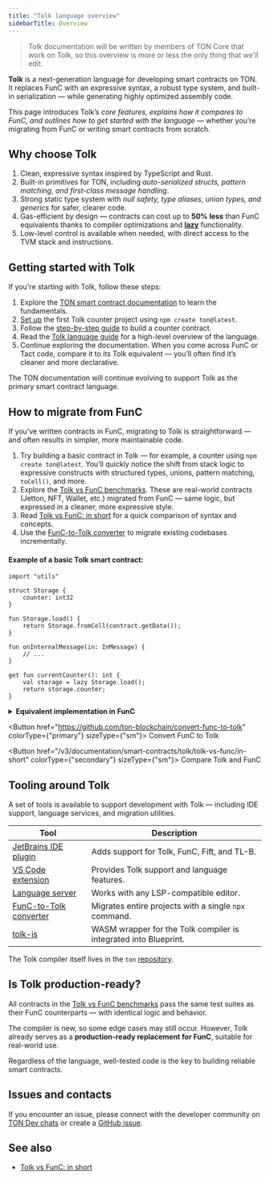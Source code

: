 ```yaml
---
title: "Tolk language overview"
sidebarTitle: Overview
---
```


> Tolk documentation will be written by members of TON Core that work on Tolk, so this overview is more or less the only thing that we'll edit.

**Tolk** is a next-generation language for developing smart contracts on TON. It replaces FunC with an expressive syntax, a robust type system, and built-in serialization — while generating highly optimized assembly code.

This page introduces Tolk’s _core features, explains how it compares to FunC, and outlines how to get started with the language_ — whether you’re migrating from FunC or writing smart contracts from scratch.

## Why choose Tolk

1. Clean, expressive syntax inspired by TypeScript and Rust.
2. Built-in primitives for TON, including _auto-serialized structs, pattern matching, and first-class message handling_.
3. Strong static type system with _null safety, type aliases, union types, and generics_ for safer, clearer code.
4. Gas-efficient by design — contracts can cost up to **50% less** than FunC equivalents thanks to compiler optimizations and **[lazy](/v3/documentation/smart-contracts/tolk/tolk-vs-func/lazy-loading)** functionality.
5. Low-level control is available when needed, with direct access to the TVM stack and instructions.

## Getting started with Tolk

If you're starting with Tolk, follow these steps:

1. Explore the [TON smart contract documentation](/v3/documentation/smart-contracts/overview) to learn the fundamentals.
2. [Set up](/v3/documentation/smart-contracts/tolk/environment-setup.mdx) the first Tolk counter project using
`npm create ton@latest`.
3. Follow the [step-by-step guide](/v3/documentation/smart-contracts/tolk/counter-smart-contract.mdx) to build a counter contract.
4. Read the [Tolk language guide](/v3/documentation/smart-contracts/tolk/language-guide.mdx) for a high-level overview of the language.
5. Continue exploring the documentation. When you come across FunC or Tact code, compare it to its Tolk equivalent — you’ll often find it’s cleaner and more declarative.

The TON documentation will continue evolving to support Tolk as the primary smart contract language.

## How to migrate from FunC

If you’ve written contracts in FunC, migrating to Tolk is straightforward — and often results in simpler, more maintainable code.

1. Try building a basic contract in Tolk — for example, a counter using `npm create ton@latest`. You’ll quickly notice the shift from stack logic to expressive constructs with structured types, unions, pattern matching, `toCell()`, and more.
2. Explore the [Tolk vs FunC benchmarks](https://github.com/ton-blockchain/tolk-bench). These are real-world contracts (Jetton, NFT, Wallet, etc.) migrated from FunC — same logic, but expressed in a cleaner, more expressive style.
3. Read [Tolk vs FunC: in short](/v3/documentation/smart-contracts/tolk/tolk-vs-func/in-short) for a quick comparison of syntax and concepts.
4. Use the [FunC-to-Tolk converter](https://github.com/ton-blockchain/convert-func-to-tolk) to migrate existing codebases incrementally.

#### Example of a basic Tolk smart contract:

```text
import "utils"

struct Storage {
    counter: int32
}

fun Storage.load() {
    return Storage.fromCell(contract.getData());
}

fun onInternalMessage(in: InMessage) {
    // ...
}

get fun currentCounter(): int {
    val storage = lazy Storage.load();
    return storage.counter;
}
```

<details>
  <summary><b>Equivalent implementation in FunC</b></summary>

  ```text
  #include "utils.fc";

  global int ctx_counter;

  int load_data() impure {
    slice cs = get_data().begin_parse();
    ctx_counter = cs~load_uint(32);
  }

  () recv_internal(int msg_value, cell msg_full, slice msg_body) impure {
    slice cs = msg_full.begin_parse();
    int flags = cs~load_uint(4);
    if (flags & 1) {
      return ();
    }
    ...
  }

  int currentCounter() method_id {
    load_data(); ;; fills global variables
    return ctx_counter;
  }
  ```
</details>

<Button href="https://github.com/ton-blockchain/convert-func-to-tolk" colorType={"primary"} sizeType={"sm"}>
  Convert FunC to Tolk
</Button>

<Button href="/v3/documentation/smart-contracts/tolk/tolk-vs-func/in-short" colorType={"secondary"} sizeType={"sm"}>
  Compare Tolk and FunC
</Button>


## Tooling around Tolk

A set of tools is available to support development with Tolk — including IDE support, language services, and migration utilities.

<table style={{ width: "100%", tableLayout: "fixed" }}>
  <thead>
  <tr>
    <th style={{ width: "32%" }}>Tool</th>
    <th style={{ width: "68%" }}>Description</th>
  </tr>
  </thead>
  <tbody>
  <tr>
    <td><a href="https://github.com/ton-blockchain/intellij-ton">JetBrains IDE plugin</a></td>
    <td>Adds support for Tolk, FunC, Fift, and TL-B.</td>
  </tr>
  <tr>
    <td><a href="https://github.com/ton-blockchain/ton-language-server">VS Code extension</a></td>
    <td>Provides Tolk support and language features.</td>
  </tr>
  <tr>
    <td><a href="https://github.com/ton-blockchain/ton-language-server">Language server</a></td>
    <td>Works with any LSP-compatible editor.</td>
  </tr>
  <tr>
    <td><a href="https://github.com/ton-blockchain/convert-func-to-tolk">FunC-to-Tolk converter</a></td>
    <td>Migrates entire projects with a single <code>npx</code> command.</td>
  </tr>
  <tr>
    <td><a href="https://github.com/ton-blockchain/tolk-js">tolk-js</a></td>
    <td>WASM wrapper for the Tolk compiler is integrated into Blueprint.</td>
  </tr>
  </tbody>
</table>

The Tolk compiler itself lives in the `ton` [repository](https://github.com/ton-blockchain/ton).


## Is Tolk production-ready?

All contracts in the [Tolk vs FunC benchmarks](https://github.com/ton-blockchain/tolk-bench) pass the same test suites as their FunC counterparts — with identical logic and behavior.

The compiler is new, so some edge cases may still occur. However, Tolk already serves as a **production-ready replacement for FunC**, suitable for real-world use.

Regardless of the language, well-tested code is the key to building reliable smart contracts.

## Issues and contacts

If you encounter an issue, please connect with the developer community on [TON Dev chats](https://t.me/addlist/1r5Vcb8eljk5Yzcy) or create a [GitHub issue](https://github.com/ton-community/ton-docs/issues).

## See also

- [Tolk vs FunC: in short](/v3/documentation/smart-contracts/tolk/tolk-vs-func/in-short)
